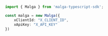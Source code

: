 ```typescript index.ts
import { Malga } from 'malga-typescript-sdk';

const malga = new Malga({
    xClientId: "X_CLIENT_ID",
    xApiKey: "X_API_KEY"
})
```